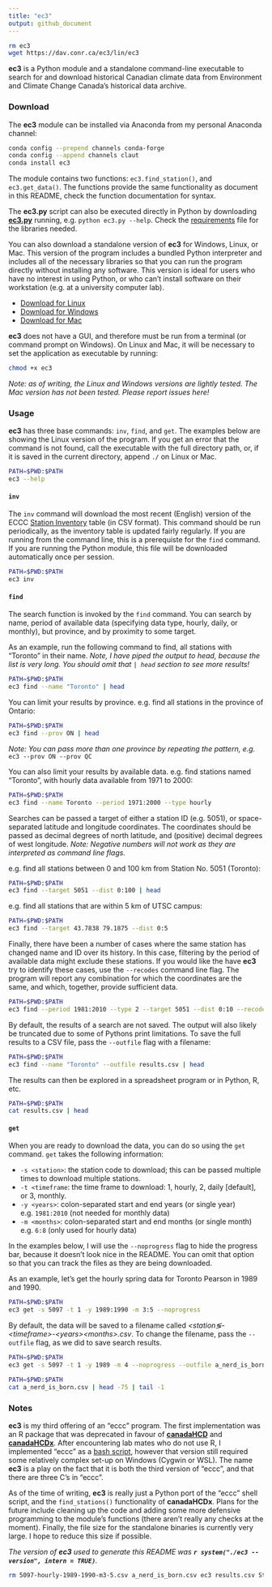 ```yaml
---
title: "ec3"
output: github_document
---
```


```bash
rm ec3
wget https://dav.conr.ca/ec3/lin/ec3
```


**ec3** is a Python module and a standalone command-line executable to search for and download historical Canadian climate data from Environment and Climate Change Canada's historical data archive. 

### Download

The **ec3** module can be installed via Anaconda from my personal Anaconda channel:

```bash
conda config --prepend channels conda-forge
conda config --append channels claut
conda install ec3
```

The module contains two functions: `ec3.find_station()`, and `ec3.get_data()`. The functions provide the same functionality as document in this README, check the function documentation for syntax.

The **ec3.py** script can also be executed directly in Python by downloading [**ec3.py**](https://gitlab.com/claut/ec3.py/raw/master/ec3.py?inline=false) running, e.g. `python ec3.py --help`. Check the [requirements](https://gitlab.com/claut/ec3.py/raw/master/requirements.txt) file for the libraries needed. 

You can also download a standalone version of **ec3** for Windows, Linux, or Mac. This version of the program includes a bundled Python interpreter and includes all of the necessary libraries so that you can run the program directly without installing any software. This version is ideal for users who have no interest in using Python, or who can't install software on their workstation (e.g. at a university computer lab). 

  - [Download for Linux](https://dav.conr.ca/ec3/lin/ec3)
  - [Download for Windows](https://dav.conr.ca/ec3/win/ec3.exe)
  - [Download for Mac](https://dav.conr.ca/ec3/mac/ec3)
  
**ec3** does not have a GUI, and therefore must be run from a terminal (or command prompt on Windows). On Linux and Mac, it will be necessary to set the application as executable by running:

```bash
chmod +x ec3
```

_Note: as of writing, the Linux and Windows versions are lightly tested. The Mac version has not been tested. Please report issues here!_

### Usage

**ec3** has three base commands: `inv`, `find`, and `get`. The examples below are showing the Linux version of the program. If you get an error that the command is not found, call the executable with the full directory path, or, if it is saved in the current directory, append `./` on Linux or Mac.

```bash
PATH=$PWD:$PATH
ec3 --help
```


#### `inv`

The `inv` command will download the most recent (English) version of the ECCC [Station Inventory](ftp://client_climate@ftp.tor.ec.gc.ca/Pub/Get_More_Data_Plus_de_donnees/Station%20Inventory%20EN.csv) table (in CSV format). This command should be run periodically, as the inventory table is updated fairly regularly. If you are running from the command line, this is a prerequiste for the `find` command. If you are running the Python module, this file will be downloaded automatically once per session.

```bash
PATH=$PWD:$PATH
ec3 inv
```

#### `find`

The search function is invoked by the `find` command. You can search by name, period of available data (specifying data type, hourly, daily, or monthly), but province, and by proximity to some target. 

As an example, run the following command to find, all stations with "Toronto" in their name. _Note, I have piped the output to head, because the list is very long. You should omit that `| head` section to see more results!_
```bash
PATH=$PWD:$PATH
ec3 find --name "Toronto" | head
```

You can limit your results by province. e.g. find all stations in the province of Ontario:
```bash
PATH=$PWD:$PATH
ec3 find --prov ON | head
```

_Note: You can pass more than one province by repeating the pattern, e.g._ `ec3 --prov ON --prov QC`

You can also limit your results by available data. e.g. find stations named "Toronto", with hourly data available from 1971 to 2000:
```bash
PATH=$PWD:$PATH
ec3 find --name Toronto --period 1971:2000 --type hourly
```

Searches can be passed a target of either a station ID (e.g. 5051), or space-separated latitude and longitude coordinates. The coordinates should be passed as decimal degrees of north latitude, and (positive) decimal degrees of west longitude. _Note: Negative numbers will not work as they are interpreted as command line flags._

e.g. find all stations between 0 and 100 km from Station No. 5051 (Toronto):
```bash
PATH=$PWD:$PATH
ec3 find --target 5051 --dist 0:100 | head
```

e.g. find all stations that are within 5 km of UTSC campus:
```bash
PATH=$PWD:$PATH
ec3 find --target 43.7838 79.1875 --dist 0:5
```

Finally, there have been a number of cases where the same station has changed name and ID over its history. In this case, filtering by the period of available data might exclude these stations. If you would like the have **ec3** try to identify these cases, use the `--recodes` command line flag. The program will report any combination for which the coordinates are the same, and which, together, provide sufficient data. 

```bash
PATH=$PWD:$PATH
ec3 find --period 1981:2010 --type 2 --target 5051 --dist 0:10 --recodes
```

By default, the results of a search are not saved. The output will also likely be truncated due to some of Pythons print limitations. To save the full results to a CSV file, pass the `--outfile` flag with a filename: 
```bash
PATH=$PWD:$PATH
ec3 find --name "Toronto" --outfile results.csv | head
```

The results can then be explored in a spreadsheet program or in Python, R, etc.
```bash
PATH=$PWD:$PATH
cat results.csv | head
```

#### `get`

When you are ready to download the data, you can do so using the `get` command. `get` takes the following information: 

- `-s <station>`: the station code to download; this can be passed multiple times to download multiple stations. 
- `-t <timeframe`: the time frame to download: 1, hourly, 2, daily [default], or 3, monthly.
- `-y <years>`: colon-separated start and end years (or single year) e.g. `1981:2010` (not needed for monthly data)
- `-m <months>`: colon-separated start and end months (or single month) e.g. `6:8` (only used for hourly data)

In the examples below, I will use the `--noprogress` flag to hide the progress bar, because it doesn't look nice in the README. You can omit that option so that you can track the files as they are being downloaded.

As an example, let's get the hourly spring data for Toronto Pearson in 1989 and 1990.
```bash
PATH=$PWD:$PATH
ec3 get -s 5097 -t 1 -y 1989:1990 -m 3:5 --noprogress
```

By default, the data will be saved to a filename called _&lt;station&lg;-&lt;timeframe&gt;-&lt;years&gt;&lt;months&gt;.csv_. To change the filename, pass the `--outfile` flag, as we did to save search results. 

```bash
PATH=$PWD:$PATH
ec3 get -s 5097 -t 1 -y 1989 -m 4 --noprogress --outfile a_nerd_is_born.csv
```

```bash
PATH=$PWD:$PATH
cat a_nerd_is_born.csv | head -75 | tail -1 
```

### Notes

**ec3** is my third offering of an "eccc" program. The first implementation was an R package that was deprecated in favour of [**canadaHCD**](https://github.com/gavinsimpson/canadaHCD) and [**canadaHCDx**](https://gitlab.com/ConorIA/canadaHCDx/). After encountering lab mates who do not use R, I implemented "eccc" as a [bash script](https://gitlab.com/ConorIA/shell-scripts/blob/master/eccc/eccc), however that version still required some relatively complex set-up on Windows (Cygwin or WSL). The name **ec3** is a play on the fact that it is both the third version of "eccc", and that there are three C's in "eccc".

As of the time of writing, **ec3** is really just a Python port of the "eccc" shell script, and the `find_stations()` functionality of **canadaHCDx**. Plans for the future include cleaning up the code and adding some more defensive programming to the module's functions (there aren't really any checks at the moment). Finally, the file size for the standalone binaries is currently very large. I hope to reduce this size if possible.

_The version of **ec3** used to generate this README was **`r system("./ec3 --version", intern = TRUE)`**._

```bash
rm 5097-hourly-1989-1990-m3-5.csv a_nerd_is_born.csv ec3 results.csv Station\ Inventory\ EN.csv
```
